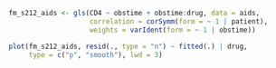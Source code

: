 ```r
fm_s212_aids <- gls(CD4 ~ obstime + obstime:drug, data = aids,
                    correlation = corSymm(form = ~ 1 | patient),
                    weights = varIdent(form = ~ 1 | obstime))

plot(fm_s212_aids, resid(., type = "n") ~ fitted(.) | drug, 
     type = c("p", "smooth"), lwd = 3)
```

